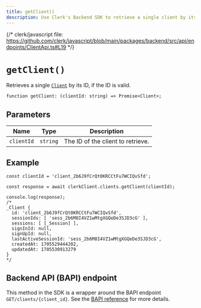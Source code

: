 ```yaml
---
title: getClient()
description: Use Clerk's Backend SDK to retrieve a single client by its ID.
---
```


{/* clerk/javascript file: https://github.com/clerk/javascript/blob/main/packages/backend/src/api/endpoints/ClientApi.ts#L19 */}

# `getClient()`

Retrieves a single [`Client`](/docs/references/javascript/client) by its ID, if the ID is valid.

```tsx
function getClient: (clientId: string) => Promise<Client>;
```

## Parameters

| Name | Type | Description |
| --- | --- | --- |
| `clientId` | `string` | The ID of the client to retrieve. |

## Example

```tsx
const clientId = 'client_2b6J9fCrQt0KRCCtFu7WCIQvSfd';

const response = await clerkClient.clients.getClient(clientId);

console.log(response);
/*
_Client {
  id: 'client_2b6J9fCrQt0KRCCtFu7WCIQvSfd',
  sessionIds: [ 'sess_2b6M8I4VZ1wMtgXGQeDe3SJD3cG' ],
  sessions: [ [_Session] ],
  signInId: null,
  signUpId: null,
  lastActiveSessionId: 'sess_2b6M8I4VZ1wMtgXGQeDe3SJD3cG',
  createdAt: 1705529444202,
  updatedAt: 1705530913279
}
*/
```

## Backend API (BAPI) endpoint

This method in the SDK is a wrapper around the BAPI endpoint `GET/clients/{client_id}`. See the [BAPI reference](https://clerk.com/docs/reference/backend-api/tag/Clients#operation/GetClient) for more details.
